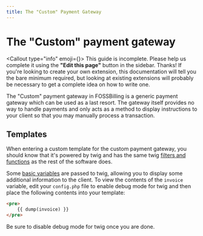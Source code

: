 ```yaml
---
title: The "Custom" Payment Gateway
---
```



# The "Custom" payment gateway

<Callout type="info" emoji={<FontAwesomeIcon icon={faPersonDigging} />}>
    This guide is incomplete. Please help us complete it using the **"Edit this page"** button in the sidebar. Thanks!
    If you're looking to create your own extension, this documentation will tell you the bare minimum required, but looking at existing extensions will probably be necessary to get a complete idea on how to write one.
</Callout>

The "Custom" payment gateway in FOSSBilling is a generic payment gateway which can be used as a last resort.
The gateway itself provides no way to handle payments and only acts as a method to display instructions to your client so that you may manually process a transaction.

## Templates

When entering a custom template for the custom payment gateway, you should know that it's powered by twig and has the same twig [filters and functions](/docs/developing-fossbilling/twig-filters) as the rest of the software does.

Some [basic variables](https://github.com/FOSSBilling/FOSSBilling/blob/main/src/library/Payment/Adapter/Custom.php#L61-L65) are passed to twig, allowing you to display some additional information to the client.
To view the contents of the `invoice` variable, edit your `config.php` file to enable debug mode for twig and then place the following contents into your template:
```HTML
<pre>
    {{ dump(invoice) }}
</pre>
```

Be sure to disable debug mode for twig once you are done.

